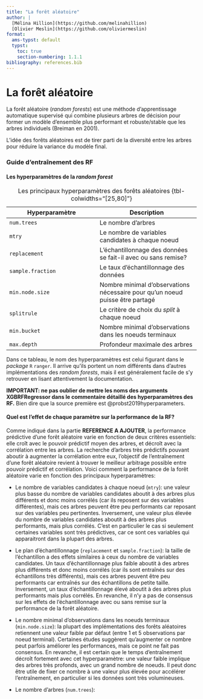 ```yaml
---
title: "La forêt aléatoire"
author: |
  [Mélina Hillion](https://github.com/melinahillion)
  [Olivier Meslin](https://github.com/oliviermeslin)
format:
  ams-typst: default
  typst:
    toc: true
    section-numbering: 1.1.1
bibliography: references.bib
---
```

  
```{=typst} 
#import "@preview/mitex:0.2.4": *
#set math.equation(
numbering: "(1)",
supplement: none
)
```

# La forêt aléatoire

La forêt aléatoire (_random forests_) est une méthode d'apprentissage automatique supervisé qui combine plusieurs arbres de décision pour former un modèle d'ensemble plus performant et robuste/stable que les arbres individuels (Breiman en 2001).

L'idée des forêts aléatoires est de tirer parti de la diversité entre les arbres pour réduire la variance du modèle final. 


### Guide d'entraînement des RF

#### Les hyperparamètres de la _random forest_

| Hyperparamètre                                                      | Description                                                                 |
|---------------------------------------------------------------------|-----------------------------------------------------------------------------|
| `num.trees`                         | Le nombre d'arbres                                                          |
| `mtry`                                                              | Le nombre de variables candidates à chaque noeud                            |
| `replacement`                                                         | L'échantillonnage des données se fait-il avec ou sans remise?        |
| `sample.fraction`                                                   | Le taux d'échantillonnage des données             |
| `min.node.size`                                                   | Nombre minimal d'observations nécessaire pour qu'un noeud puisse être partagé  |
| `splitrule`                                                   | Le critère de choix du _split_ à chaque noeud             |
| `min.bucket`                                                   | Nombre minimal d'observations dans les noeuds terminaux             |
| `max.depth`                                                   | Profondeur maximale des arbres             |

: Les principaux hyperparamètres des forêts aléatoires {tbl-colwidths="[25,80]"}

Dans ce tableau, le nom des hyperparamètres est celui figurant dans le _package_ `R` `ranger`. Il arrive qu'ils portent un nom différents dans d'autres implémentations des _random forests_, mais il est généralement facile de s'y retrouver en lisant attentivement la documentation.

__IMPORTANT: ne pas oublier de mettre les noms des arguments XGBRFRegressor dans le commentaire détaillé des hyperparamètres des RF.__
Bien dire que la source première est @probst2019hyperparameters.

#### Quel est l'effet de chaque paramètre sur la performance de la RF?

Comme indiqué dans la partie __REFERENCE A AJOUTER__, la performance prédictive d'une forêt aléatoire varie en fonction de deux critères essentiels: elle croît avec le pouvoir prédictif moyen des arbres, et décroît avec la corrélation entre les arbres. La recherche d'arbres très prédictifs pouvant aboutir à augmenter la corrélation entre eux, l'objectif de l'entraînement d'une forêt aléatoire revient à trouver le meilleur arbitrage possible entre pouvoir prédictif et corrélation. Voici comment la performance de la forêt aléatoire varie en fonction des principaux hyperparamètres:

- Le nombre de variables candidates à chaque noeud (`mtry`): une valeur plus basse du nombre de variables candidates aboutit à des arbres plus différents et donc moins corrélés (car ils reposent sur des variables différentes), mais ces arbres peuvent être peu performants car reposant sur des variables peu pertinentes. Inversement, une valeur plus élevée du nombre de variables candidates aboutit à des arbres plus performants, mais plus corrélés. C'est en particulier le cas si seulement certaines variables sont très prédictives, car ce sont ces variables qui apparaitront dans la plupart des arbres.

- Le plan d'échantillonnage (`replacement` et `sample.fraction`): la taille de l'échantillon a des effets similaires à ceux du nombre de variables candidates. Un taux d'échantillonnage plus faible aboutit à des arbres plus différents et donc moins corrélés (car ils sont entraînés sur des échantillons très différents), mais ces arbres peuvent être peu performants car entraînés sur des échantillons de petite taille. Inversement, un taux d'échantillonnage élevé aboutit à des arbres plus performants mais plus corrélés. En revanche, il n'y a pas de consensus sur les effets de l'échantillonnage avec ou sans remise sur la performance de la forêt aléatoire.

- Le nombre minimal d'observations dans les noeuds terminaux (`min.node.size`): la plupart des implémentations des forêts aléatoires retiennent une valeur faible par défaut (entre 1 et 5 observations par noeud terminal). Certaines études suggèrent qu'augmenter ce nombre peut parfois améliorer les performances, mais ce point ne fait pas consensus. En revanche, il est certain que le temps d'entraînement décroît fortement avec cet hyperparamètre: une valeur faible implique des arbres très profonds, avec un grand nombre de noeuds. Il peut donc être utile de fixer ce nombre à une valeur plus élevée pour accélérer l'entraînement, en particulier si les données sont très volumineuses.

- Le nombre d'arbres (`num.trees`): 






